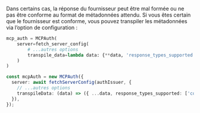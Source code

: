 
Dans certains cas, la réponse du fournisseur peut être mal formée ou ne pas être conforme au format de métadonnées attendu. Si vous êtes certain que le fournisseur est conforme, vous pouvez transpiler les métadonnées via l’option de configuration :

<Tabs groupId="sdk">
<TabItem value="python" label="Python">

```python
mcp_auth = MCPAuth(
    server=fetch_server_config(
        # ...autres options
        transpile_data=lambda data: {**data, 'response_types_supported': ['code']} # [!code highlight]
    )
)
```

</TabItem>
<TabItem value="node" label="Node.js">

```ts
const mcpAuth = new MCPAuth({
  server: await fetchServerConfig(authIssuer, {
    // ...autres options
    transpileData: (data) => ({ ...data, response_types_supported: ['code'] }), // [!code highlight]
  }),
});
```

</TabItem>
</Tabs>
